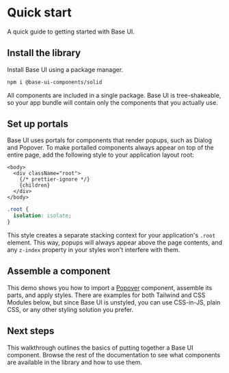 # Quick start

<Subtitle>A quick guide to getting started with Base UI.</Subtitle>
<Meta name="description" content="A quick guide to getting started with Base UI." />

## Install the library

Install Base UI using a package manager.

```bash title="Terminal"
npm i @base-ui-components/solid
```

All components are included in a single package. Base UI is tree-shakeable, so your app bundle will contain only the components that you actually use.

## Set up portals

Base UI uses portals for components that render popups, such as Dialog and Popover.
To make portalled components always appear on top of the entire page, add the following style to your application layout root:

```tsx title="layout.tsx"
<body>
  <div className="root">
    {/* prettier-ignore */}
    {children}
  </div>
</body>
```

```css title="styles.css"
.root {
  isolation: isolate;
}
```

This style creates a separate stacking context for your application's `.root` element.
This way, popups will always appear above the page contents, and any `z-index` property in your styles won't interfere with them.

## Assemble a component

This demo shows you how to import a [Popover](/solid/components/popover) component, assemble its parts, and apply styles.
There are examples for both Tailwind and CSS Modules below, but since Base UI is unstyled, you can use CSS-in-JS, plain CSS, or any other styling solution you prefer.

<Demo path="../../components/popover/demos/hero" />

## Next steps

This walkthrough outlines the basics of putting together a Base UI component.
Browse the rest of the documentation to see what components are available in the library and how to use them.
